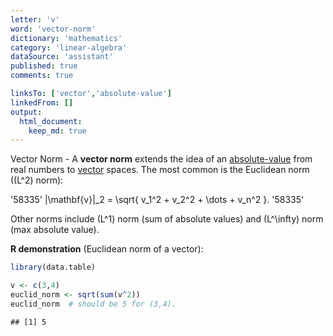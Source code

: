 ```yaml
---
letter: 'v'
word: 'vector-norm'
dictionary: 'mathematics'
category: 'linear-algebra'
dataSource: 'assistant'
published: true
comments: true

linksTo: ['vector','absolute-value']
linkedFrom: []
output:
  html_document:
    keep_md: true
---
```




<a id="vector-norm">Vector Norm</a> - A **vector norm** extends the idea of an [absolute-value](#absolute-value) from real numbers to [vector](#vector) spaces. The most common is the Euclidean norm (\(L^2\) norm):

'58335'
\|\mathbf{v}\|_2 = \sqrt{ v_1^2 + v_2^2 + \dots + v_n^2 }.
'58335'

Other norms include \(L^1\) norm (sum of absolute values) and \(L^\infty\) norm (max absolute value).

**R demonstration** (Euclidean norm of a vector):


``` r
library(data.table)

v <- c(3,4)
euclid_norm <- sqrt(sum(v^2))
euclid_norm  # should be 5 for (3,4).
```

```
## [1] 5
```
